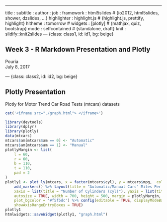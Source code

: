 ---
title       : 
subtitle    : 
author      : 
job         : 
framework   : html5slides   # {io2012, html5slides, shower, dzslides, ...}
highlighter : highlight.js  # {highlight.js, prettify, highlight}
hitheme     : tomorrow      # 
widgets     : [plotly]      # {mathjax, quiz, bootstrap}
mode        : selfcontained # {standalone, draft}
knit        : slidify::knit2slides
--- {class: class1, id: id1, bg: beige}

## Week 3 - R Markdown Presentation and Plotly  
  
Pouria  
July 8, 2017

--- {class: class2, id: id2, bg: beige}

## Plotly Presentation  
Plotly for Motor Trend Car Road Tests (mtcars) datasets
```r
cat('<iframe src="./graph.html"> </iframe>')
```

```r
library(devtools)
library(dplyr)
library(plotly)
data(mtcars)
mtcars$am[mtcars$am == 0] <- "Automatic"
mtcars$am[mtcars$am == 1] <- "Manual"
plotlyMargin <- list(
    l = 60,
    r = 60, 
    b = 110, 
    t = 110, 
    pad = 2
)
plotly1 <- plot_ly(mtcars, x = factor(mtcars$cyl), y = mtcars$mpg,  color = factor(mtcars$am)) %>% add_boxplot() %>% 
    add_markers() %>% layout(title = "Automatic/Manual Cars' Miles Per Gallon Coupled by Number of Cylinders", 
    xaxis = list(title = "Number of Cylinders (cyl)"), yaxis = list(title = "Mile Per Gallon (mpg)"), 
    autosize = TRUE, width = 700, height = 500, margin = plotlyMargin, paper_bgcolor = '#f5f5dc', 
    plot_bgcolor = '#f5f5dc') %>% config(editable = TRUE, displayModeBar = TRUE, showTips = TRUE, 
    showAxisRangeEntryBoxes = TRUE)
plotly1
htmlwidgets::saveWidget(plotly1, "graph.html")
```

